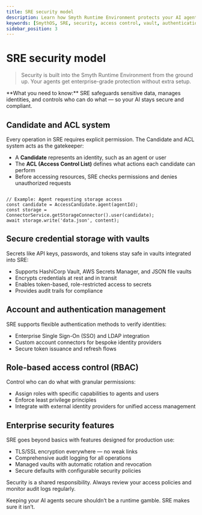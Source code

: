 ```yaml
---
title: SRE security model
description: Learn how Smyth Runtime Environment protects your AI agents with enterprise-grade security, access control, and secret management.
keywords: [SmythOS, SRE, security, access control, vault, authentication, encryption, permissions]
sidebar_position: 3
---
```


# SRE security model

> Security is built into the Smyth Runtime Environment from the ground up. Your agents get enterprise-grade protection without extra setup.

<InfoCallout>
**What you need to know:**  
SRE safeguards sensitive data, manages identities, and controls who can do what — so your AI stays secure and compliant.
</InfoCallout>

<Divider />

## Candidate and ACL system

Every operation in SRE requires explicit permission. The Candidate and ACL system acts as the gatekeeper:

- A **Candidate** represents an identity, such as an agent or user  
- The **ACL (Access Control List)** defines what actions each candidate can perform  
- Before accessing resources, SRE checks permissions and denies unauthorized requests  

<code lang="typescript">
// Example: Agent requesting storage access
const candidate = AccessCandidate.agent(agentId);
const storage = ConnectorService.getStorageConnector().user(candidate);
await storage.write('data.json', content);
</code>

## Secure credential storage with vaults

Secrets like API keys, passwords, and tokens stay safe in vaults integrated into SRE:

- Supports HashiCorp Vault, AWS Secrets Manager, and JSON file vaults  
- Encrypts credentials at rest and in transit  
- Enables token-based, role-restricted access to secrets  
- Provides audit trails for compliance  

## Account and authentication management

SRE supports flexible authentication methods to verify identities:

- Enterprise Single Sign-On (SSO) and LDAP integration  
- Custom account connectors for bespoke identity providers  
- Secure token issuance and refresh flows  

## Role-based access control (RBAC)

Control who can do what with granular permissions:

- Assign roles with specific capabilities to agents and users  
- Enforce least privilege principles  
- Integrate with external identity providers for unified access management  

## Enterprise security features

SRE goes beyond basics with features designed for production use:

- TLS/SSL encryption everywhere — no weak links  
- Comprehensive audit logging for all operations  
- Managed vaults with automatic rotation and revocation  
- Secure defaults with configurable security policies  

<WarningCallout>
Security is a shared responsibility. Always review your access policies and monitor audit logs regularly.
</WarningCallout>

Keeping your AI agents secure shouldn’t be a runtime gamble. SRE makes sure it isn’t.

<Divider />

